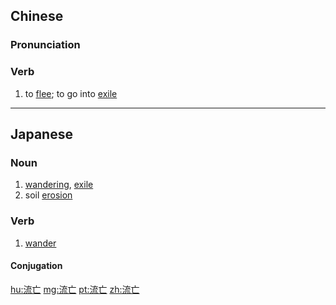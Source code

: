 ==Chinese==
{{zh-forms}}

===Pronunciation===
{{zh-pron
|m=liúwáng
|c=lau4 mong4
|h=pfs=liù-mòng
|mn=liû-bông
|cat=v
}}

===Verb===
{{zh-verb}}

# to [[flee]]; to go into [[exile]]

----

==Japanese==
{{ja-kanjitab|りゅう|ぼう|yomi=on}}

===Noun===
{{ja-noun|りゅうぼう}}

# [[wandering]], [[exile]]
# soil [[erosion]]

===Verb===
{{ja-verb-suru|りゅうぼう}}

# [[wander]]

====Conjugation====
{{ja-suru|りゅうぼう}}

[[hu:流亡]]
[[mg:流亡]]
[[pt:流亡]]
[[zh:流亡]]